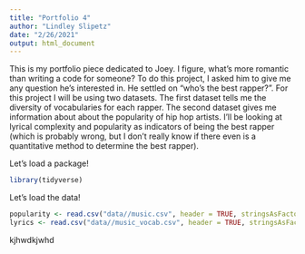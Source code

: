 ```yaml
---
title: "Portfolio 4"
author: "Lindley Slipetz"
date: "2/26/2021"
output: html_document
---
```


This is my portfolio piece dedicated to Joey. I figure, what's more romantic than writing a code for someone? To do this project, I asked him to give me any question he's interested in. He settled on "who's the best rapper?". For this project I will be using two datasets. The first dataset tells me the diversity of vocabularies for each rapper. The second dataset gives me information about about the popularity of hip hop artists. I'll be looking at lyrical complexity and popularity as indicators of being the best rapper (which is probably wrong, but I don't really know if there even is a quantitative method to determine the best rapper).

Let's load a package!

```r
library(tidyverse)
```

Let's load the data!

```r
popularity <- read.csv("data//music.csv", header = TRUE, stringsAsFactors = FALSE)
lyrics <- read.csv("data//music_vocab.csv", header = TRUE, stringsAsFactors = FALSE)
```
kjhwdkjwhd
